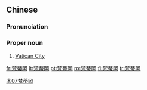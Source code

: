 {{also|梵蒂冈}}
==Chinese==
{{zh-forms|s=梵蒂冈|gloss=-}}

===Pronunciation===
{{zh-pron
|m=Fàndìgāng
|c=faan6 dai3 gong1,faan4 dai3 gong1
|h=pfs=Fàm-ti-kông
|mn=qz,xm,zz:Hoān-tè-kang
|cat=pn
}}

===Proper noun===
{{zh-proper noun}}

# [[Vatican City]]

[[Category:zh:Countries|木07梵蒂岡]]

[[fr:梵蒂岡]]
[[lt:梵蒂岡]]
[[pt:梵蒂岡]]
[[ro:梵蒂岡]]
[[fi:梵蒂岡]]
[[tr:梵蒂岡]]
